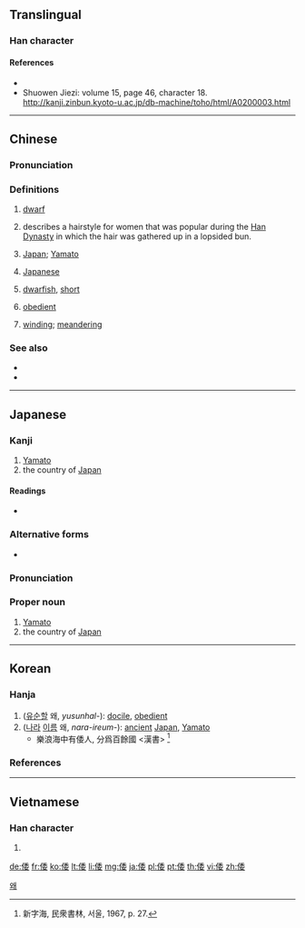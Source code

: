 ==Translingual==

===Han character===
{{Han char|rn=9|rad=人|as=08|sn=10|four=22244|canj=OHDV|ids=⿰亻委}}
<!-- Order Changed, -->

====References====
* {{Han ref|kx=0109.060|dkj=00796|dj=0232.040|hdz=10179.080|uh=502D|ud=20525|bh=ADD8|bd=44504}}
* Shuowen Jiezi: volume 15, page 46, character 18. http://kanji.zinbun.kyoto-u.ac.jp/db-machine/toho/html/A0200003.html

----

==Chinese==
{{zh-forms}}

===Pronunciation===
{{zh-pron
|m=wō
|c=wai1,wai2,wo2,wo1
|h=pfs=
|md=
|mn=e
|w=3u
|ma=Zh-wo.ogg
|mc=y
|oc=y
|cat=n,a,pn
}}

===Definitions===
{{zh-hanzi}}

# [[dwarf]]
# {{lb|zh|archaic}} describes a hairstyle for women that was popular during the [[w:Han Dynasty|Han Dynasty]] in which the hair was gathered up in a lopsided bun.
# {{lb|zh|historical|now|pejorative}} [[Japan]]; [[Yamato]]
# {{lb|zh|historical|now|pejorative}} [[Japanese]]
# [[dwarfish]], [[short]]
# {{lb|zh|archaic}} [[obedient]]
# {{lb|zh|archaic}} [[winding]]; [[meandering]]

===See also===
* {{zh-l|大和}}
* {{zh-l|日本}}

----

==Japanese==

===Kanji===
{{ja-kanji|grade=n|rs=人08}}

# [[Yamato]]
# the country of [[Japan]]

====Readings====
* {{ja-readings|goon=[[い]] (i) < [[ゐ]] (wi), [[わ]] (wa)|kanon=[[い]] (i) < [[ゐ]] (wi), [[わ]] (wa)|kun=[[したがう]] (shitagau), [[やまと]] (yamato)}}

===Alternative forms===
* {{l|ja|大和}}

===Pronunciation===
{{ja-pron|yomi=k|やまと}}

===Proper noun===
{{ja-pos|やまと|proper}}

# [[Yamato]]
# the country of [[Japan]]

----

==Korean==

===Hanja===
{{ko-hanja|hangeul=[[위]], [[왜]]|mr=wi, wae|eumhun=왜나라|ehrv=wae nara|ehmr=wae nara}}

# ([[유순하다|유순할]] 왜, ''yusunhal-''): [[docile]], [[obedient]]
# ([[나라]] [[이름]] 왜, ''nara-ireum-''): [[ancient]] [[Japan]], [[Yamato]]
#* 樂浪海中有倭人, 分爲百餘國 &lt;漢書&gt; <ref>新字海, 民衆書林, 서울, 1967, p. 27.</ref>

===References===
<references/>

[[Category:Hanja readings|왜]]

----

==Vietnamese==

===Han character===
{{vi-hantu|[[uy]], [[oải]], [[nuỵ]], [[oa]]|rs=人08}}

# {{defn|lang=vi|sort=人08}}

[[de:倭]]
[[fr:倭]]
[[ko:倭]]
[[lt:倭]]
[[li:倭]]
[[mg:倭]]
[[ja:倭]]
[[pl:倭]]
[[pt:倭]]
[[th:倭]]
[[vi:倭]]
[[zh:倭]]